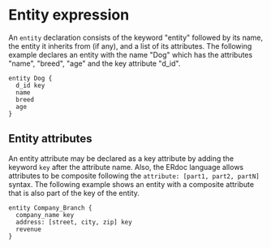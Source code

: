# Entity expression

An `entity` declaration consists of the keyword "entity" followed by its name, the entity it inherits from (if any), and a list of its attributes.
The following example declares an entity with the name "Dog" which has the attributes "name", "breed", "age" and the key attribute "d_id".

```erdoc
entity Dog {
  d_id key
  name
  breed
  age
}
```

## Entity attributes

An entity attribute may be declared as a key attribute by adding the keyword `key` after the attribute name. Also, the ERdoc language allows attributes
to be composite following the `attribute: [part1, part2, partN]` syntax. The following example shows an entity with a composite attribute that is also
part of the key of the entity.

```erdoc
entity Company_Branch {
  company_name key
  address: [street, city, zip] key
  revenue
}
```
